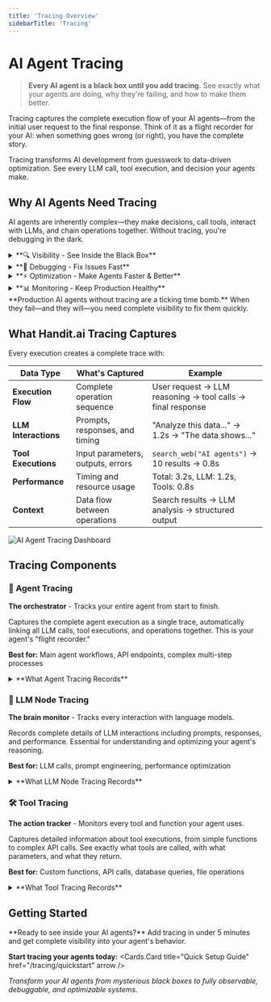 ```yaml
---
title: 'Tracing Overview'
sidebarTitle: 'Tracing'
---
```



# AI Agent Tracing

> **Every AI agent is a black box until you add tracing.** See exactly what your agents are doing, why they're failing, and how to make them better.

Tracing captures the complete execution flow of your AI agents—from the initial user request to the final response. Think of it as a flight recorder for your AI: when something goes wrong (or right), you have the complete story.

<Callout type="info">
  Tracing transforms AI development from guesswork to data-driven optimization. See every LLM call, tool execution, and decision your agents make.
</Callout>

## Why AI Agents Need Tracing

AI agents are inherently complex—they make decisions, call tools, interact with LLMs, and chain operations together. Without tracing, you're debugging in the dark.

<details>
<summary>**🔍 Visibility - See Inside the Black Box**</summary>

**What you get:**
- Complete execution flow of every agent run
- Every LLM call with exact prompts and responses  
- All tool executions and their results
- Decision points and reasoning chains
- Context flow between operations

**Why it matters:**
Your agent might be failing because of a subtle prompt issue, a tool returning unexpected data, or a logic error in the chain. Tracing shows you exactly where and why.

</details>

<details>
<summary>**🐛 Debugging - Fix Issues Fast**</summary>

**What you get:**
- Pinpoint exact failure locations in complex chains
- See the exact inputs that caused errors
- Track error propagation through your agent
- Access complete stack traces and context
- Compare successful vs failed executions

**Why it matters:**
Instead of spending hours reproducing bugs, you see exactly what happened in production. Debug in minutes instead of days.

</details>

<details>
<summary>**⚡ Optimization - Make Agents Faster & Better**</summary>

**What you get:**
- Execution time breakdown for every operation
- Performance bottleneck identification  
- Input/output analysis for optimization opportunities
- Error pattern detection
- Prompt engineering insights

**Why it matters:**
See which parts of your agent are slow or causing issues. Optimize prompts, reduce unnecessary operations, and improve performance with data, not guesswork.

</details>

<details>
<summary>**📊 Monitoring - Keep Production Healthy**</summary>

**What you get:**
- Real-time performance metrics
- Success/failure rate tracking
- Resource usage monitoring
- Alert integration for anomalies
- Historical trend analysis

**Why it matters:**
Know when your agents start failing before your users complain. Monitor performance trends and catch issues early.

</details>

<Callout type="warning">
  **Production AI agents without tracing are a ticking time bomb.** When they fail—and they will—you need complete visibility to fix them quickly.
</Callout>

## What Handit.ai Tracing Captures

Every execution creates a complete trace with:

| **Data Type** | **What's Captured** | **Example** |
|---------------|-------------------|-------------|
| **Execution Flow** | Complete operation sequence | User request → LLM reasoning → tool calls → final response |
| **LLM Interactions** | Prompts, responses, and timing | "Analyze this data..." → 1.2s → "The data shows..." |
| **Tool Executions** | Input parameters, outputs, errors | `search_web("AI agents")` → 10 results → 0.8s |
| **Performance** | Timing and resource usage | Total: 3.2s, LLM: 1.2s, Tools: 0.8s |
| **Context** | Data flow between operations | Search results → LLM analysis → structured output |

![AI Agent Tracing Dashboard](/assets/overview/tracing.png)

## Tracing Components

### 🤖 Agent Tracing
**The orchestrator** - Tracks your entire agent from start to finish.

Captures the complete agent execution as a single trace, automatically linking all LLM calls, tool executions, and operations together. This is your agent's "flight recorder."

**Best for:** Main agent workflows, API endpoints, complex multi-step processes

<details>
<summary>**What Agent Tracing Records**</summary>

- **Complete execution timeline** with start/end times
- **All child operations** (LLM calls, tool executions) automatically linked
- **Success/failure status** with detailed error context
- **Input/output data** for the entire agent run
- **Performance metrics** including total duration and resource usage
- **Error handling** with retry attempts and recovery actions

**Example Use Cases:**
- Customer support agent handling user queries
- Research agent gathering and analyzing information  
- Code generation agent creating and testing solutions

</details>

### 🧠 LLM Node Tracing
**The brain monitor** - Tracks every interaction with language models.

Records complete details of LLM interactions including prompts, responses, and performance. Essential for understanding and optimizing your agent's reasoning.

**Best for:** LLM calls, prompt engineering, performance optimization

<details>
<summary>**What LLM Node Tracing Records**</summary>

- **Complete prompts and responses** with exact text
- **Model parameters** (temperature, max_tokens, etc.)
- **Response timing** and latency analysis
- **Error handling** for failed LLM calls
- **Input/output data flow** between operations

**Example Use Cases:**
- GPT-4 calls for reasoning and analysis
- Claude for document processing
- Custom model endpoints
- Embedding generation for RAG systems

</details>

### 🛠️ Tool Tracing  
**The action tracker** - Monitors every tool and function your agent uses.

Captures detailed information about tool executions, from simple functions to complex API calls. See exactly what tools are called, with what parameters, and what they return.

**Best for:** Custom functions, API calls, database queries, file operations

<details>
<summary>**What Tool Tracing Records**</summary>

- **Function parameters** and return values
- **Execution timing** and performance metrics
- **Error handling** with detailed error messages
- **Resource usage** for expensive operations
- **Side effects** like file writes or API calls
- **Retry logic** and failure recovery

**Example Use Cases:**
- Web search APIs for information gathering
- Database queries for data retrieval
- File processing and manipulation
- External service integrations

</details>

## Getting Started

<Callout type="success">
  **Ready to see inside your AI agents?** Add tracing in under 5 minutes and get complete visibility into your agent's behavior.
</Callout>

**Start tracing your agents today:**
<Cards.Card title="Quick Setup Guide" href="/tracing/quickstart" arrow />

*Transform your AI agents from mysterious black boxes to fully observable, debuggable, and optimizable systems.*